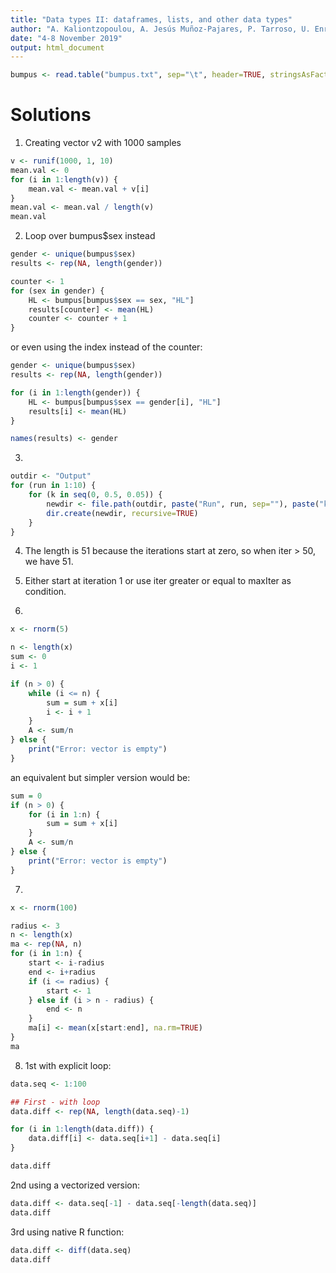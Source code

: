 ```yaml
---
title: "Data types II: dataframes, lists, and other data types"
author: "A. Kaliontzopoulou, A. Jesús Muñoz-Pajares, P. Tarroso, U. Enriquez-Urzelai"
date: "4-8 November 2019"
output: html_document
---
```


```r
bumpus <- read.table("bumpus.txt", sep="\t", header=TRUE, stringsAsFactors=FALSE)
```


# **Solutions**

1. Creating vector v2 with 1000 samples

```r
v <- runif(1000, 1, 10)
mean.val <- 0
for (i in 1:length(v)) {
    mean.val <- mean.val + v[i]
}
mean.val <- mean.val / length(v)
mean.val
```


2. Loop over bumpus$sex instead

```r
gender <- unique(bumpus$sex)
results <- rep(NA, length(gender))

counter <- 1
for (sex in gender) {
    HL <- bumpus[bumpus$sex == sex, "HL"]
    results[counter] <- mean(HL)
    counter <- counter + 1
}
```

or even using the index instead of the counter:

```r
gender <- unique(bumpus$sex)
results <- rep(NA, length(gender))

for (i in 1:length(gender)) {
    HL <- bumpus[bumpus$sex == gender[i], "HL"]
    results[i] <- mean(HL)
}

names(results) <- gender

```

3. 

```r
outdir <- "Output"
for (run in 1:10) {
    for (k in seq(0, 0.5, 0.05)) {
        newdir <- file.path(outdir, paste("Run", run, sep=""), paste("k", k, sep=""))
        dir.create(newdir, recursive=TRUE)
    }
}
```

4. The length is 51 because the iterations start at zero, so when iter > 50, we
have 51.

5. Either start at iteration 1 or use iter greater or equal to maxIter as condition.

6. 
```r
x <- rnorm(5)

n <- length(x)
sum <- 0
i <- 1

if (n > 0) {
    while (i <= n) {
        sum = sum + x[i]
        i <- i + 1
    }
    A <- sum/n
} else {
    print("Error: vector is empty")
}
```
an equivalent but simpler version would be:

```r
sum = 0
if (n > 0) {
    for (i in 1:n) {
        sum = sum + x[i]
    }
    A <- sum/n
} else {
    print("Error: vector is empty")
}

```

7. 
```r

x <- rnorm(100)

radius <- 3
n <- length(x)
ma <- rep(NA, n)
for (i in 1:n) {
    start <- i-radius
    end <- i+radius
    if (i <= radius) {
        start <- 1
    } else if (i > n - radius) {
        end <- n
    }
    ma[i] <- mean(x[start:end], na.rm=TRUE)
}
ma
```

8. 1st with explicit loop:

```r
data.seq <- 1:100

## First - with loop
data.diff <- rep(NA, length(data.seq)-1)

for (i in 1:length(data.diff)) {
    data.diff[i] <- data.seq[i+1] - data.seq[i]
}

data.diff
```

2nd using a vectorized version:
```r
data.diff <- data.seq[-1] - data.seq[-length(data.seq)]
data.diff
```

3rd using native R function:
```r
data.diff <- diff(data.seq)
data.diff
```

